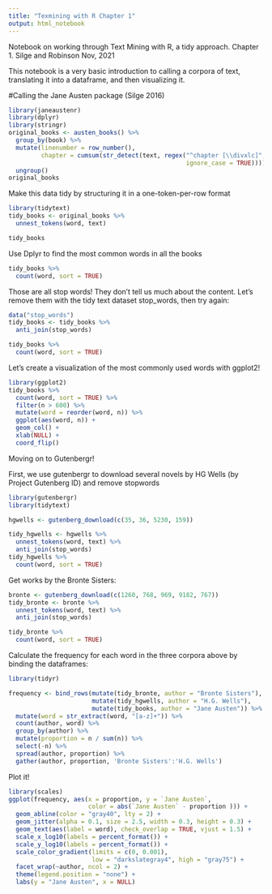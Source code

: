 ```yaml
---
title: "Texmining with R Chapter 1"
output: html_notebook
---
```


Notebook on working through Text Mining with R, a tidy approach. Chapter 1. Silge and Robinson
Nov, 2021

This notebook is a very basic introduction to calling a corpora of text, translating it into a dataframe, and then visualizing it.
 
#Calling the Jane Austen  package (Silge 2016)

```r
library(janeaustenr)
library(dplyr)
library(stringr)
original_books <- austen_books() %>%
  group_by(book) %>%
  mutate(linenumber = row_number(),
         chapter = cumsum(str_detect(text, regex("^chapter [\\divxlc]",
                                                 ignore_case = TRUE)))) %>%
  ungroup()
original_books
```
Make this data tidy by structuring it in a one-token-per-row format

```r
library(tidytext)
tidy_books <- original_books %>%
  unnest_tokens(word, text)

tidy_books
```

Use Dplyr to find the most common words in all the books
```r
tidy_books %>%
  count(word, sort = TRUE)
```

Those are all stop words! They don't tell us much about the content. Let's remove them with the tidy text dataset stop_words, then try again:
```r
data("stop_words")
tidy_books <- tidy_books %>%
  anti_join(stop_words)

tidy_books %>%
  count(word, sort = TRUE)
```

Let's create a visualization of the most commonly used words with ggplot2!
```r
library(ggplot2)
tidy_books %>%
  count(word, sort = TRUE) %>%
  filter(n > 600) %>%
  mutate(word = reorder(word, n)) %>%
  ggplot(aes(word, n)) +
  geom_col() +
  xlab(NULL) +
  coord_flip()
```


Moving on to Gutenbergr!

First, we use gutenbergr to download several novels by HG Wells (by Project Gutenberg ID) and remove stopwords

```r

library(gutenbergr)
library(tidytext)

hgwells <- gutenberg_download(c(35, 36, 5230, 159))

tidy_hgwells <- hgwells %>%
  unnest_tokens(word, text) %>%
  anti_join(stop_words)
tidy_hgwells %>%
  count(word, sort = TRUE)

```

Get works by the Bronte Sisters:


```r
bronte <- gutenberg_download(c(1260, 768, 969, 9182, 767))
tidy_bronte <- bronte %>%
  unnest_tokens(word, text) %>%
  anti_join(stop_words)

tidy_bronte %>%
  count(word, sort = TRUE)

```


Calculate the frequency for each word in the three corpora above by binding the dataframes:

```r
library(tidyr)

frequency <- bind_rows(mutate(tidy_bronte, author = "Bronte Sisters"),
                       mutate(tidy_hgwells, author = "H.G. Wells"),
                       mutate(tidy_books, author = "Jane Austen")) %>%
  mutate(word = str_extract(word, "[a-z]+")) %>%
  count(author, word) %>%
  group_by(author) %>%
  mutate(proportion = n / sum(n)) %>%
  select(-n) %>%
  spread(author, proportion) %>%
  gather(author, proportion, 'Bronte Sisters':'H.G. Wells')
```
Plot it!

```r
library(scales)
ggplot(frequency, aes(x = proportion, y = `Jane Austen`,
                      color = abs(`Jane Austen` - proportion ))) +
  geom_abline(color = "gray40", lty = 2) +
  geom_jitter(alpha = 0.1, size = 2.5, width = 0.3, height = 0.3) +
  geom_text(aes(label = word), check_overlap = TRUE, vjust = 1.5) +
  scale_x_log10(labels = percent_format()) +
  scale_y_log10(labels = percent_format()) +
  scale_color_gradient(limits = c(0, 0.001),
                       low = "darkslategray4", high = "gray75") +
  facet_wrap(~author, ncol = 2) +
  theme(legend.position = "none") +
  labs(y = "Jane Austen", x = NULL)

```

